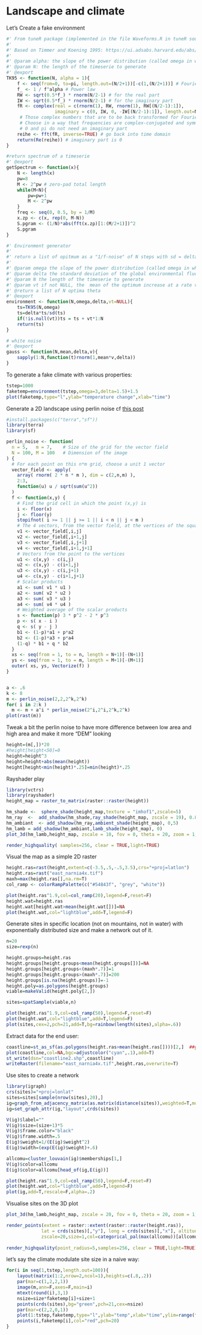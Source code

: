 # Landscape and climate

Let's Create a fake environment

```r

#' From tuneR package (implemented in the file Waveforms.R in tuneR source)
#'
#' Based on Timmer and Koening 1995: https://ui.adsabs.harvard.edu/abs/1995A\%26A...300..707T/abstract
#'
#' @param alpha: the slope of the power distribution (called omega in whitehead)
#' @param N: the length of the timeserie to generate
#' @export
TK95 <- function(N, alpha = 1){ 
    f <- seq(from=0, to=pi, length.out=(N/2+1))[-c(1,(N/2+1))] # Fourier frequencies
    f_ <- 1 / f^alpha # Power law
    RW <- sqrt(0.5*f_) * rnorm(N/2-1) # for the real part
    IW <- sqrt(0.5*f_) * rnorm(N/2-1) # for the imaginary part
    fR <- complex(real = c(rnorm(1), RW, rnorm(1), RW[(N/2-1):1]), 
                  imaginary = c(0, IW, 0, -IW[(N/2-1):1]), length.out=N)
     # Those complex numbers that are to be back transformed for Fourier Frequencies 0, 2pi/N, 2*2pi/N, ..., pi, ..., 2pi-1/N 
     # Choose in a way that frequencies are complex-conjugated and symmetric around pi 
     # 0 and pi do not need an imaginary part
    reihe <- fft(fR, inverse=TRUE) # go back into time domain
    return(Re(reihe)) # imaginary part is 0
}

#return spectrum of a timeserie
#' @export
getSpectrum <- function(x){
	N <- length(x)
    pw=8
	M <- 2^pw # zero-pad total length
    while(M<N){
        pw=pw+1
        M <- 2^pw
    }
	freq <- seq(0, 0.5, by = 1/M)
	x.zp <- c(x, rep(0, M-N))
	S.pgram <- (1/N)*abs(fft(x.zp)[1:(M/2+1)])^2
    S.pgram
}

#' Environment generator
#'
#' return a list of opitmum as a "1/f-noise" of N steps with sd = delta and the slope of it's spectrum decompoistion = -omega + possibility to increase the mean of the environment at a rate vt (in wich case the slop may not be -omega)
#'
#' @param omega the slope of the power distribution (called omega in whitehead)
#' @param delta the standard deviation of the global environmental fluctuation 
#' @param N the length of the timeserie to generate
#' @param vt if not NULL, the  mean of the optimum increase at a rate vt  
#' @return a list of N optima theta
#' @export
environment <- function(N,omega,delta,vt=NULL){
    ts=TK95(N,omega)
    ts=delta*ts/sd(ts)
    if(!is.null(vt))ts = ts + vt*1:N
    return(ts)
}

# white noise
#' @export
gauss <- function(N,mean,delta,v){
    sapply(1:N,function(t)rnorm(1,mean*v,delta))
}


```

To generate a fake climate with various properties:


```r
tstep=1000
faketemp=environment(tstep,omega=3,delta=1.5)+1.5
plot(faketemp,type="l",ylab="temperature change",xlab="time")   
```

Generate a 2D landscape using perlin noise cf [this post](https://stackoverflow.com/questions/15387328/realistic-simulated-elevation-data-in-r-perlin-noise)

```r
#install.packages(c("terra","sf"))
library(terra)
library(sf)

perlin_noise <- function( 
  n = 5,   m = 7,    # Size of the grid for the vector field
  N = 100, M = 100   # Dimension of the image
) {
  # For each point on this n*m grid, choose a unit 1 vector
  vector_field <- apply(
    array( rnorm( 2 * n * m ), dim = c(2,n,m) ),
    2:3,
    function(u) u / sqrt(sum(u^2))
  )
  f <- function(x,y) {
    # Find the grid cell in which the point (x,y) is
    i <- floor(x)
    j <- floor(y)
    stopifnot( i >= 1 || j >= 1 || i < n || j < m )
    # The 4 vectors, from the vector field, at the vertices of the square
    v1 <- vector_field[,i,j]
    v2 <- vector_field[,i+1,j]
    v3 <- vector_field[,i,j+1]
    v4 <- vector_field[,i+1,j+1]
    # Vectors from the point to the vertices
    u1 <- c(x,y) - c(i,j)
    u2 <- c(x,y) - c(i+1,j)
    u3 <- c(x,y) - c(i,j+1)
    u4 <- c(x,y) - c(i+1,j+1)
    # Scalar products
    a1 <- sum( v1 * u1 )
    a2 <- sum( v2 * u2 )
    a3 <- sum( v3 * u3 )
    a4 <- sum( v4 * u4 )
    # Weighted average of the scalar products
    s <- function(p) 3 * p^2 - 2 * p^3
    p <- s( x - i )
    q <- s( y - j )
    b1 <- (1-p)*a1 + p*a2
    b2 <- (1-p)*a3 + p*a4
    (1-q) * b1 + q * b2
  }
  xs <- seq(from = 1, to = n, length = N+1)[-(N+1)]
  ys <- seq(from = 1, to = m, length = M+1)[-(M+1)]
  outer( xs, ys, Vectorize(f) )
}


a <- .6
k <- 8
m <- perlin_noise(2,2,2^k,2^k)
for( i in 2:k )
  m <- m + a^i * perlin_noise(2^i,2^i,2^k,2^k)
plot(rast(m))
```


Tweak a bit the perlin noise to have more difference between low area and high area and make it more "DEM" looking

```r
height=(m[,])*20
#height[height<50]=0
height=height^3
height=height+abs(mean(height))
height[height<min(height)*.25]=min(height)*.25
```

Rayshader play

```r
library(vctrs)
library(rayshader)
height_map = raster_to_matrix(raster::raster(height)) 

hm_shade <-  sphere_shade(height_map,texture = "imhof1",zscale=5) 
hm_ray  <-  add_shadow(hm_shade,ray_shade(height_map, zscale = 19), 0.8) 
hm_ambiant  <- add_shadow(hm_ray,ambient_shade(height_map), 0,5) 
hm_lamb = add_shadow(hm_ambiant,lamb_shade(height_map), 0) 
plot_3d(hm_lamb,height_map, zscale = 10, fov = 0, theta = 20, zoom = 1, phi = 45, windowsize = c(1000, 800),water = TRUE, waterdepth = mean(height), wateralpha = 1, watercolor = "lightblue", waterlinecolor = "lightblue", waterlinealpha = .7,baseshape="hex")

render_highquality( samples=256, clear = TRUE,light=TRUE)

```

Visual the map as a simple 2D raster


```r

height.ras=rast(height,extent=c(-3.5,.5,-.5,3.5),crs="+proj=latlon")
height.ras=rast("east_narnia4x.tif")
maxh=max(height.ras[],na.rm=T)
col_ramp <- colorRampPalette(c("#54843f", "grey", "white"))

plot(height.ras^1.9,col=col_ramp(20),legend=F,reset=F)
height.wat=height.ras
height.wat[height.wat>mean(height.wat[])]=NA
plot(height.wat,col="lightblue",add=T,legend=F)

```

Generate sites in specific location (not on mountains, not in water) with exponentially distributed size and make a network out of it.  



```r
n=20
size=rexp(n)

height.groups=height.ras
height.groups[height.groups<mean(height.groups[])]=NA
height.groups[height.groups<(maxh*.7)]=1
height.groups[height.groups>(maxh*.7)]=200
height.groups[is.na(height.groups)]=-1
height.poly=as.polygons(height.groups)
viable=makeValid(height.poly[2,])

sites=spatSample(viable,n)

plot(height.ras^1.9,col=col_ramp(50),legend=F,reset=F)
plot(height.wat,col="lightblue",add=T,legend=F)
plot(sites,cex=2,pch=21,add=T,bg=rainbow(length(sites),alpha=.6))

```

Extract data for the end user:

```r
coastline=st_as_sf(as.polygons(height.ras>mean(height.ras[])))[2,]  ##get only the non submerged actual land
plot(coastline,col=NA,bgc=adjustcolor("cyan",.1),add=T)
st_write(dsn="coastline2.shp",coastline)
writeRaster(filename="east_narnia4x.tif",height.ras,overwrite=T)
```


Use sites to create a network

```r

library(igraph)
crs(sites)="+proj=lonlat"
sites=sites[sample(nrow(sites),20),]
ig=graph_from_adjacency_matrix(as.matrix(distance(sites)),weighted=T,mode="undirected")
ig=set_graph_attr(ig,"layout",crds(sites))

V(ig)$label=""
V(ig)$size=(size+1)*5
V(ig)$frame.color="black"
V(ig)$frame.width=.5
E(ig)$weight=1/(E(ig)$weight^2)
E(ig)$width=(exp(E(ig)$weight)+.6)

allcomu=cluster_louvain(ig)$memberships[1,]
V(ig)$color=allcomu
E(ig)$color=allcomu[head_of(ig,E(ig))]

plot(height.ras^1.9,col=col_ramp(50),legend=F,reset=F)
plot(height.wat,col="lightblue",add=T,legend=F)
plot(ig,add=T,rescale=F,alpha=.2)
```

Visualise sites on the 3D plot

```r

plot_3d(hm_lamb,height_map, zscale = 20, fov = 0, theta = 20, zoom = 1, phi = 45, windowsize = c(1000, 800),water = TRUE, waterdepth = mean(height), wateralpha = 1, watercolor = "lightblue", waterlinecolor = "lightblue", waterlinealpha = .7)

render_points(extent = raster::extent(raster::raster(height.ras)),
             lat = crds(sites)[,"y"], long = crds(sites)[,"x"], altitude =extract(height.ras,sites)[,1]+20,
             zscale=20,size=1,col=categorical_pal(max(allcomu))[allcomu],clear_previous = TRUE)
       
render_highquality(point_radius=5,samples=256, clear = TRUE,light=TRUE)

```

let's say the climate modulate site size in a naive way:


```r
for(i in seq(1,tstep,length.out=100)){
	layout(matrix(1:2,nrow=2,ncol=1),heights=c(.8,.2))
	par(mar=c(1,2,2,1))
	image(m,ann=F,axes=F,main=i)
	mtext(round(i),3,1)
	nsize=size*faketemp[i]+size+1
	points(crds(sites),bg="green",pch=21,cex=nsize)
	par(mar=c(2,2,0,1))
	plot(1:tstep,faketemp,type="l",ylab="temp",xlab="time",ylim=range(faketemp),ann=F,frame.plot=F)
	points(i,faketemp[i],col="red",pch=20)
}
```


